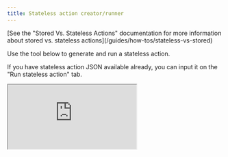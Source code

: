 ```yaml
---
title: Stateless action creator/runner
---
```


<Info>
  [See the "Stored Vs. Stateless Actions" documentation for more information
  about stored vs. stateless actions](/guides/how-tos/stateless-vs-stored)
</Info>

Use the tool below to generate and run a stateless action.

If you have stateless action JSON available already, you can input it on the "Run stateless action" tab.

<iframe
  style={{
    width: "100%",
    height: "1500px",
    background: "white",
    borderRadius: "4px",
  }}
  src="https://actions.zapier.com/config/embed/v1/docs-examples/stateless-action-creator"
/>
